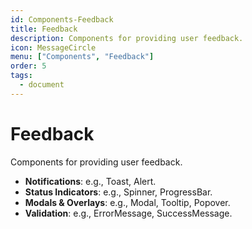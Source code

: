 ```yaml
---
id: Components-Feedback
title: Feedback
description: Components for providing user feedback.
icon: MessageCircle
menu: ["Components", "Feedback"]
order: 5
tags:
  - document
---
```


# Feedback

Components for providing user feedback.

- **Notifications**: e.g., Toast, Alert.
- **Status Indicators**: e.g., Spinner, ProgressBar.
- **Modals & Overlays**: e.g., Modal, Tooltip, Popover.
- **Validation**: e.g., ErrorMessage, SuccessMessage.
